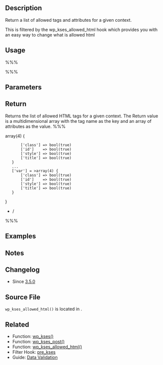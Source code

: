 {{Languages|
{{en|Function Reference/wp_kses_allowed_html}}
{{ja|関数リファレンス/wp_kses_allowed_html}}
}}

== Description ==

Return a list of allowed tags and attributes for a given context.

This is filtered by the wp_kses_allowed_html hook which provides you with an easy way to change what is allowed html

== Usage ==
%%%<?php $allowed_tags = wp_kses_allowed_html( $context ); ?>%%%

== Parameters ==

{{Parameter|$context|mixed|The context for which to retrieve tags. Allowed values are post, strip, data, entities or the name of a field filter such as <tt>pre_user_description</tt>.|required}}

== Return ==
Returns the list of allowed HTML tags for a given context. The Return value is a multidimensional array with the tag name as the key and an array of attributes as the value.
%%%
<?php
$allowed_tags = wp_kses_allowed_html( 'post' );
var_dump( $allowed_tags );
/*
array(74) {
	['address'] => array(4) {
		['class'] => bool(true)
		['id']    => bool(true)
		['style'] => bool(true)
		['title'] => bool(true)
	}
	...
	['var'] = >array(4) {
		['class'] => bool(true)
		['id']    => bool(true)
		['style'] => bool(true)
		['title'] => bool(true)
	}
}
*/
%%%

== Examples ==

== Notes ==

== Changelog ==

* Since [[Version_3.5|3.5.0]]

==Source File==

<tt>wp_kses_allowed_html()</tt> is located in {{Trac|wp-includes/kses.php}}.

== Related ==
* Function: [[Function_Reference/wp_kses|wp_kses()]]
* Function: [[Function_Reference/wp_kses_post|wp_kses_post()]]
* Function: [[Function_Reference/wp_kses_allowed_html|wp_kses_allowed_html()]]
* Filter Hook: [[Plugin_API/Filter_Reference/pre_kses|pre_kses]]
* Guide: [[Data_Validation|Data Validation]]
